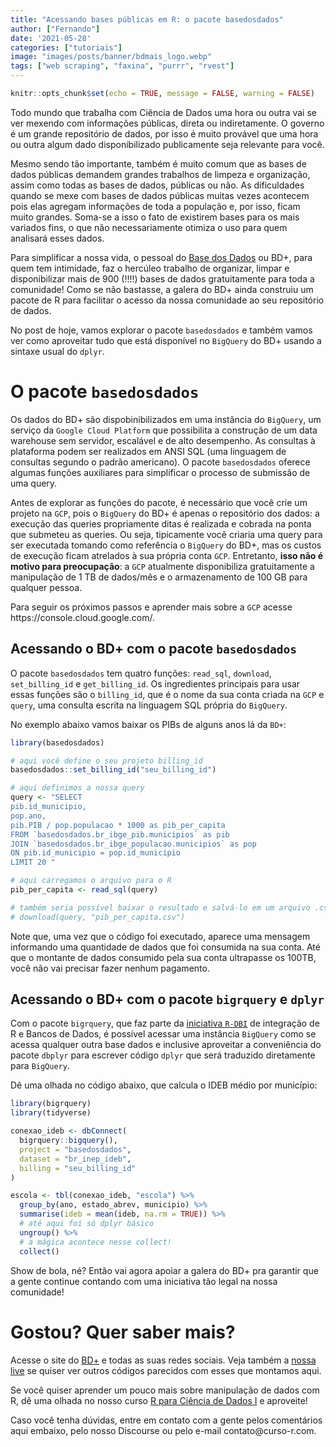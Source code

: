```yaml
---
title: "Acessando bases públicas em R: o pacote basedosdados"
author: ["Fernando"]
date: '2021-05-28'
categories: ["tutoriais"]
image: "images/posts/banner/bdmais_logo.webp"
tags: ["web scraping", "faxina", "purrr", "rvest"]
---
```


```r
knitr::opts_chunk$set(echo = TRUE, message = FALSE, warning = FALSE)
```

Todo mundo que trabalha com Ciência de Dados uma hora ou outra vai se ver mexendo com informações públicas, direta ou indiretamente. O governo é um grande repositório de dados, por isso é muito provável que uma hora ou outra algum dado disponibilizado publicamente seja relevante para você.

Mesmo sendo tão importante, também é muito comum que as bases de dados públicas demandem grandes trabalhos de limpeza e organização, assim como todas as bases de dados, públicas ou não. As dificuldades quando se mexe com bases de dados públicas muitas vezes acontecem pois elas agregam informações de toda a população e, por isso, ficam muito grandes. Soma-se a isso o fato de existirem bases para os mais variados fins, o que não necessariamente otimiza o uso para quem analisará esses dados.

Para simplificar a nossa vida, o pessoal do [Base dos Dados](https://basedosdados.org/) ou BD+, para quem tem intimidade, faz o hercúleo trabalho de organizar, limpar e disponibilizar mais de 900 (!!!!) bases de dados gratuitamente para toda a comunidade! Como se não bastasse, a galera do BD+ ainda construiu um pacote de R para facilitar o acesso da nossa comunidade ao seu repositório de dados.

No post de hoje, vamos explorar o pacote `basedosdados` e também vamos ver como aproveitar tudo que está disponível no `BigQuery` do BD+ usando a sintaxe usual do `dplyr`.

# O pacote `basedosdados`

Os dados do BD+ são dispobinibilizados em uma instância do `BigQuery`, um serviço da `Google Cloud Platform` que possibilita a construção de um data warehouse sem servidor, escalável e de alto desempenho. As consultas à plataforma podem ser realizados em ANSI SQL (uma linguagem de consultas segundo o padrão americano). O pacote `basedosdados` oferece algumas funções auxiliares para simplificar o processo de submissão de uma query.

Antes de explorar as funções do pacote, é necessário que você crie um projeto na `GCP`, pois o `BigQuery` do BD+ é apenas o repositório dos dados: a execução das queries propriamente ditas é realizada e cobrada na ponta que submeteu as queries. Ou seja, tipicamente você criaria uma query para ser executada tomando como referência o  `BigQuery` do BD+, mas os custos de execução ficam atrelados à sua própria conta `GCP`. Entretanto, **isso não é motivo para preocupação**: a `GCP` atualmente disponibiliza gratuitamente a manipulação de 1 TB de dados/mês e o armazenamento de 100 GB para qualquer pessoa.

Para seguir os próximos passos e aprender mais sobre a `GCP` acesse https://console.cloud.google.com/.

## Acessando o BD+ com o pacote `basedosdados`

O pacote `basedosdados` tem quatro funções: `read_sql`, `download`, `set_billing_id` e `get_billing_id`. Os ingredientes principais para usar essas funções são o `billing_id`, que é o nome da sua conta criada na `GCP` e `query`, uma consulta escrita na linguagem SQL própria do `BigQuery`.

No exemplo abaixo vamos baixar os PIBs de alguns anos lá da `BD+`:

```r
library(basedosdados)

# aqui você define o seu projeto billing_id
basedosdados::set_billing_id("seu_billing_id")

# aqui definimos a nossa query
query <- "SELECT
pib.id_municipio,
pop.ano,
pib.PIB / pop.populacao * 1000 as pib_per_capita
FROM `basedosdados.br_ibge_pib.municipios` as pib
JOIN `basedosdados.br_ibge_populacao.municipios` as pop
ON pib.id_municipio = pop.id_municipio
LIMIT 20 "

# aqui carregamos o arquivo para o R
pib_per_capita <- read_sql(query)

# também seria possível baixar o resultado e salvá-lo em um arquivo .csv
# download(query, "pib_per_capita.csv")
```

Note que, uma vez que o código foi executado, aparece uma mensagem informando uma quantidade de dados que foi consumida na sua conta. Até que o montante de dados consumido pela sua conta ultrapasse os 100TB, você não vai precisar fazer nenhum pagamento.

## Acessando o BD+ com o pacote `bigrquery` e `dplyr`

Com o pacote `bigrquery`, que faz parte da [iniciativa `R-DBI`](https://www.r-dbi.org/) de integração de R e Bancos de Dados, é possível acessar uma instância `BigQuery` como se acessa qualquer outra base dados e inclusive aproveitar a conveniência do pacote `dbplyr` para escrever código `dplyr` que será traduzido diretamente para `BigQuery`.

Dê uma olhada no código abaixo, que calcula o IDEB médio por município:

```r
library(bigrquery)
library(tidyverse)

conexao_ideb <- dbConnect(
  bigrquery::bigquery(),
  project = "basedosdados",
  dataset = "br_inep_ideb",
  billing = "seu_billing_id"
)

escola <- tbl(conexao_ideb, "escola") %>%
  group_by(ano, estado_abrev, municipio) %>%
  summarise(ideb = mean(ideb, na.rm = TRUE)) %>%
  # até aqui foi só dplyr básico
  ungroup() %>%
  # a mágica acontece nesse collect!
  collect()
```

Show de bola, né? Então vai agora apoiar a galera do BD+ pra garantir que a gente continue contando com uma iniciativa tão legal na nossa comunidade!

# Gostou? Quer saber mais?

Acesse o site do [BD+](https://basedosdados.org/) e todas as suas redes sociais. Veja também a [nossa live](https://www.youtube.com/watch?v=8D4jK-YCxLU&t=3489s) se quiser ver outros códigos parecidos com esses que montamos aqui.

Se você quiser aprender um pouco mais sobre manipulação de dados com R, dê uma olhada no nosso curso [R para Ciência de Dados I](https://curso-r.com/cursos/r4ds-1/) e aproveite!

Caso você tenha dúvidas, entre em contato com a gente pelos comentários aqui embaixo, pelo nosso Discourse ou pelo e-mail contato@curso-r.com.
